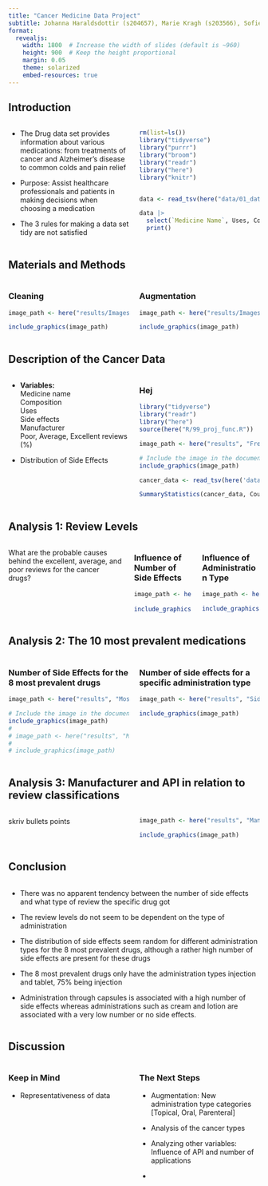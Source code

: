 ```yaml
---
title: "Cancer Medicine Data Project"
subtitle: Johanna Haraldsdottir (s204657), Marie Kragh (s203566), Sofie Bruun (s194678), Amalie Schultz-Nielsen (s204643), and Malou Bech Jakobsen (s203515)
format:
  revealjs:
    width: 1800  # Increase the width of slides (default is ~960)
    height: 900  # Keep the height proportional
    margin: 0.05
    theme: solarized
    embed-resources: true
---
```


## Introduction

::: columns
::: {.column width="50%"}
-   The Drug data set provides information about various medications: from treatments of cancer and Alzheimer's disease to common colds and pain relief

-   Purpose: Assist healthcare professionals and patients in making decisions when choosing a medication

-   The 3 rules for making a data set tidy are not satisfied
:::

::: {.column width="50%"}
```r
rm(list=ls())
library("tidyverse")
library("purrr")
library("broom")
library("readr")
library("here")
library("knitr")


data <- read_tsv(here("data/01_dat_load.tsv"))

data |>
  select(`Medicine Name`, Uses, Composition) |>
  print()
```
:::
:::

## Materials and Methods

::: columns
::: {.column width="50%"}
### Cleaning

```r

image_path <- here("results/Images", "flow_clean.png")

include_graphics(image_path)
```
:::

::: {.column width="50%"}
### Augmentation

```r

image_path <- here("results/Images", "flow_aug.png")

include_graphics(image_path)
```
:::
:::

## Description of the Cancer Data

::: columns
::: {.column width="50%"}
-   **Variables:**\
    Medicine name\
    Composition\
    Uses\
    Side effects\
    Manufacturer\
    Poor, Average, Excellent reviews (%)

-   Distribution of Side Effects
:::

::: {.column width="50%"}
### Hej

```r
library("tidyverse")
library("readr")
library("here")
source(here("R/99_proj_func.R"))

image_path <- here("results", "Frequency_of_Unique_Drugs_plot.png")

# Include the image in the document
include_graphics(image_path)

cancer_data <- read_tsv(here('data/03_dat_aug.tsv'))

SummaryStatistics(cancer_data, Count_Side_Effects)
```
:::
:::

## Analysis 1: Review Levels

::: columns
::: {.column width="100%"}
What are the probable causes behind the excellent, average, and poor reviews for the cancer drugs?
:::

::: {.column width="50%"}
### Influence of Number of Side Effects

```r

image_path <- here("results", "Scatter_Side_Effects_Review_all.png")
 
include_graphics(image_path)

```
:::

::: {.column width="50%"}
### Influence of Administration Type

```r
image_path <- here("results", "boxplot_Excellent_Administration_type.png")

include_graphics(image_path)
```
:::
:::

## Analysis 2: The 10 most prevalent medications

::: columns
::: {.column width="50%"}
### Number of Side Effects for the 8 most prevalent drugs

```r

image_path <- here("results", "Most_prevalent_medicines_plot.png")

# Include the image in the document
include_graphics(image_path)
# 
# image_path <- here("results", "Most_prevalent_medicines_plot.png") 
# 
# include_graphics(image_path)
```
:::

::: {.column width="50%"}
### Number of side effects for a specific administration type

```r
image_path <- here("results", "Side_Effects_Administration_type.png") 

include_graphics(image_path)
```
:::
:::

## Analysis 3: Manufacturer and API in relation to review classifications

::: columns
::: {.column width="50%"}
skriv bullets points
:::

::: {.column width="50%"}
```r
image_path <- here("results", "Manufacturers_bar_plot.png")  

include_graphics(image_path)
```
:::
:::

## Conclusion

::: columns
::: {.column width="75%"}
-   There was no apparent tendency between the number of side effects and what type of review the specific drug got

-   The review levels do not seem to be dependent on the type of administration

-   The distribution of side effects seem random for different administration types for the 8 most prevalent drugs, although a rather high number of side effects are present for these drugs

-   The 8 most prevalent drugs only have the administration types injection and tablet, 75% being injection

-   Administration through capsules is associated with a high number of side effects whereas administrations such as cream and lotion are associated with a very low number or no side effects.
:::
:::

## Discussion

::: columns
::: {.column width="50%"}
### Keep in Mind

-   Representativeness of data
:::

::: {.column width="50%"}
### The Next Steps

-   Augmentation: New administration type categories \[Topical, Oral, Parenteral\]

-   Analysis of the cancer types

-   Analyzing other variables: Influence of API and number of applications

-   
:::
:::

## 
